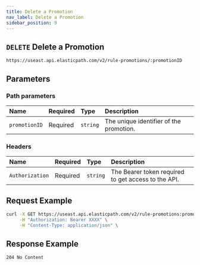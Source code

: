 ```yaml
---
title: Delete a Promotion
nav_label: Delete a Promotion
sidebar_position: 9
---
```


## `DELETE` Delete a Promotion

```http
https://useast.api.elasticpath.com/v2/rule-promotions/:promotionID
```

## Parameters

### Path parameters

| Name            | Required | Type     | Description                          |
|:----------------|:---------|:---------|:-------------------------------------|
| `promotionID` | Required | `string` | The unique identifier of the promotion. |

### Headers

| Name            | Required | Type     | Description                          |
|:----------------|:---------|:---------|:-------------------------------------|
| `Authorization` | Required | `string` | The Bearer token required to get access to the API. |

## Request Example

```bash
curl -X GET https://useast.api.elasticpath.com/v2/rule-promotions:promotionID \
     -H "Authorization: Bearer XXXX" \
     -H "Content-Type: application/json" \
```

## Response Example

`204 No Content`
